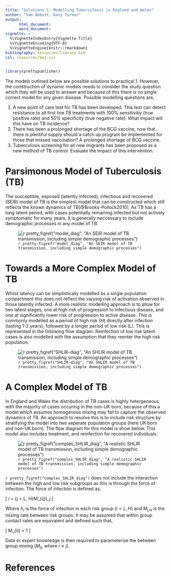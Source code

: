 ```yaml
---
title: "Solutions 1: Modelling Tuberculosis in England and Wales"
author: "Sam Abbott, Katy Turner"
output: 
      html_document:
      word_document:
vignette: >
  %\VignetteIndexEntry{Vignette Title}
  %\VignetteEncoding{UTF-8}
  %\VignetteEngine{knitr::rmarkdown}
bibliography: resources/library.bib  
csl: resources/bmj.csl
---
```


```r
library(prettypublisher)
```


The models outlined below are possible solutions to practical 1. However, the construction of dynamic models needs to consider the study question which they will be used to answer and because of this there is no single correct model for any given disease. Possible modelling questions are, 

1. A new point of care test for TB has been developed. This test can detect resistance to all first line TB treatments with 100% sensitivitiy (true positive rate) and 50% specificity (true negative rate). What impact will this have on TB incidence?
1. There has been a prolonged shortage of the BCG vaccine, now that there is plentiful supply should a catch up program be implemented for those that missed vaccination? A prolonged shortage of BCG vaccine.
1. Tuberculosis screening for all new migrants has been proposed as a new method of TB control. Evaluate the impact of this intervention.

# Parsimonous Model of Tuberculosis (TB)


The susceptible, exposed (latently infected), infectious and recovered (SEIR) model of TB is the simplest model that can be constructed which still reflects the known dynamics of TB[@Brooks-Pollock2010]. As TB has a long latent period, with cases potentially remaining infected but not actively symptomatic for many years, it is generally neccessary to include demographic processes in any model of TB. 

![`r pretty_figref("model_diag", "An SEIR model of TB transmission, including simple demographic processes")`](./resources/SEIR_flow_diag.png)

# Towards a More Complex Model of TB

Whilst latency can be simplistically modelled as a single population compartment this does not reflect the varying risk of activation observed in those latently infected. A more realistic modelling approach is to allow for two latent stages, one at high risk of progression to infectious disease, and one at significantly lower risk of progression to active disease. This is commonly modelled as a period of high risk (H) directly after infection (lasting 1-2 years), followed by a longer period of low risk (L). This is represented in the following flow diagram. Reinfection of low risk latent cases is also modelled with the assumption that they reenter the high risk population.

![`r pretty_figref("SHLIR-diag", "An SHLIR model of TB transmission, including simple demographic processes")`](./resources/SHLIR_flow_diag.png)

# A Complex Model of TB

In England and Wales the distribution of TB cases is highly hetergeneous with the majority of cases occuring in the non-UK born, because of this a model which assumes homogenous mixing may fail to capture the observed dynamics of TB. An approach to resolve this is to include risk structure by stratifying the model into two seperate population groups (here UK born and non-UK born). The flow diagram for this model is show below. This model also includes treatment, and reinfection for recovered individuals.

![`r pretty_figref("complex_SHLIR_diag", "A realistic SHLIR model of TB transmission, including simple demographic processes")`](./resources/SHLIR_real_flow_diag.png)

`r pretty_figref("complex_SHLIR_diag")` does not include the interaction between the high and low risk subgroups as this is through the force of infection. The force of infection is defined as,

\[ \lambda_i = \beta \sum_{j = L, H}M_{ij}I_j \]

Where $\lambda_i$ is the force of infection in each risk group ($i = L, H$) and $M_{LH}$ is the mixing rate between risk groups. It may be assumed that within group contact rates are equivalent and defined such that,

\[ M_{ii} = 1 \]

Data or expert knowledge is then required to parameterise the between group mixing ($M_{ij}$, where $i \neq j$).

# References